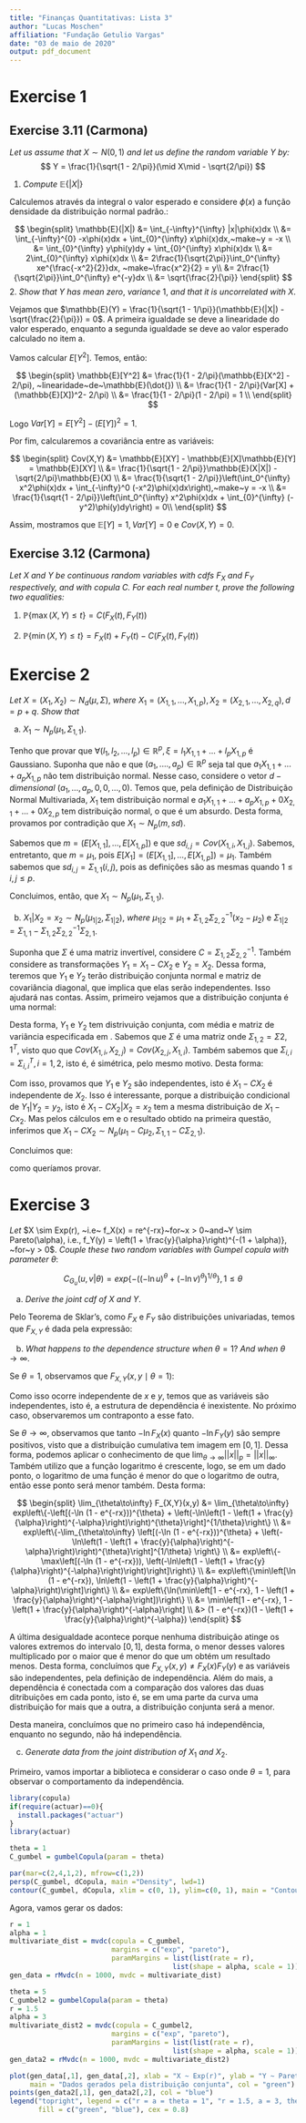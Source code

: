 ```yaml
---
title: "Finanças Quantitativas: Lista 3"
author: "Lucas Moschen"
affiliation: "Fundação Getulio Vargas"
date: "03 de maio de 2020"
output: pdf_document
---
```


# Exercise 1

## Exercise 3.11 (Carmona)

*Let us assume that* $X \sim N(0,1)$ *and let us define the random variable* $Y$ *by:*
$$
Y = \frac{1}{\sqrt{1 - 2/\pi}}(\mid X\mid - \sqrt{2/\pi})
$$

1. $Compute~\mathbb{E}\{|X|\}$

\textbf{Resposta:}

Calculemos através da integral o valor esperado e considere $\phi(x)$ a função densidade da distribuição normal padrão.:

$$
\begin{split}
\mathbb{E}(|X|) &=  \int_{-\infty}^{\infty} |x|\phi(x)dx \\
&= \int_{-\infty}^{0} -x\phi(x)dx + \int_{0}^{\infty} x\phi(x)dx,~make~y = -x \\ 
&= \int_{0}^{\infty} y\phi(y)dy + \int_{0}^{\infty} x\phi(x)dx \\
&= 2\int_{0}^{\infty} x\phi(x)dx \\ 
&= 2\frac{1}{\sqrt{2\pi}}\int_0^{\infty} xe^{\frac{-x^2}{2}}dx, ~make~\frac{x^2}{2} = y\\
&= 2\frac{1}{\sqrt{2\pi}}\int_0^{\infty} e^{-y}dx \\
&= \sqrt{\frac{2}{\pi}}
\end{split}
$$
2. $Show~that~Y~has~mean~zero, ~variance~1,~and~that~it~is~uncorrelated~with~X$. 

\textbf{Resposta:}

Vejamos que $\mathbb{E}(Y) = \frac{1}{\sqrt{1 - 1/\pi}}(\mathbb{E}(|X|) - \sqrt{\frac{2}{\pi}}) = 0$. A primeira igualdade se deve a linearidade do valor esperado, enquanto a segunda igualdade se deve ao valor esperado calculado no item a. 

Vamos calcular $E[Y^2]$. Temos, então:

$$
\begin{split}
\mathbb{E}[Y^2] &= \frac{1}{1 - 2/\pi}(\mathbb{E}[X^2] - 2/\pi), ~linearidade~de~\mathbb{E}(\dot{}) \\
&= \frac{1}{1 - 2/\pi}(Var[X] + (\mathbb{E}[X])^2- 2/\pi) \\
&= \frac{1}{1 - 2/\pi}(1 - 2/\pi) = 1 \\
\end{split}
$$

Logo $Var[Y] = E[Y^2] - (E[Y])^2 = 1$. 

Por fim, calcularemos a covariância entre as variáveis: 

$$
\begin{split}
Cov(X,Y) &= \mathbb{E}[XY] - \mathbb{E}[X]\mathbb{E}[Y] = \mathbb{E}[XY] \\
&= \frac{1}{\sqrt{1 - 2/\pi}}\mathbb{E}(X|X|) - \sqrt{2/\pi}\mathbb{E}(X) \\
&= \frac{1}{\sqrt{1 - 2/\pi}}\left(\int_0^{\infty} x^2\phi(x)dx + \int_{-\infty}^0 (-x^2)\phi(x)dx\right),~make~y = -x \\
&= \frac{1}{\sqrt{1 - 2/\pi}}\left(\int_0^{\infty} x^2\phi(x)dx + \int_{0}^{\infty} (-y^2)\phi(y)dy\right) = 0\\
\end{split}
$$

Assim, mostramos que $\mathbb{E}[Y] = 1, Var[Y] = 0$ e $Cov(X,Y) = 0$. 

## Exercise 3.12 (Carmona)

*Let X and Y be continuous random variables with cdfs* $F_X$ *and* $F_Y$ *respectively, and with copula C. For each real number t, prove the following two equalities:*

1. $\mathbb{P}\{\max(X,Y) \leq t\} = C(F_X(t), F_Y(t))$

\textbf{Resposta:}

2. $\mathbb{P}\{\min(X,Y) \leq t\} = F_X(t) + F_Y(t) - C(F_X(t), F_Y(t))$

\textbf{Resposta:}

# Exercise 2 

*Let* $X = (X_1, X_2) \sim N_d(\mu, \Sigma)$, *where* $X_1 = (X_{1,1}, ..., X_{1,p}), X_2 = (X_{2,1}, ..., X_{2,q}), d = p + q$. *Show that*

|   a. $X_1 \sim N_p(\mu_1, \Sigma_{1,1})$.

\textbf{Resposta:}

Tenho que provar que $\forall (l_1, l_2, ..., l_p) \in \mathbb{R}^p, \xi = l_1X_{1,1} + ... + l_pX_{1,p}$ é Gaussiano. Suponha que não e que $(a_1, ...., a_p) \in \mathbb{R}^{p}$ seja tal que $a_1X_{1,1} + ... + a_pX_{1,p}$ não tem distribuição normal. Nesse caso, considere o vetor $d-dimensional~(a_1, ..., a_p, 0, 0, ...,0)$. Temos que, pela definição de Distribuição Normal Multivariada, $X_1$ tem distribuição normal e $a_1X_{1,1} + ... + a_pX_{1,p} + 0X_{2,1} + ... + 0X_{2,p}$ tem distribuição normal, o que é um absurdo. Desta forma, provamos por contradição que $X_1 \sim N_p(m, sd)$.

Sabemos que $m = (E[X_{1,1}], ..., E[X_{1,p}])$ e que $sd_{i,j} = Cov(X_{1,i}, X_{1,j})$. Sabemos, entretanto, que $m = \mu_1$, pois $E[X_1] = (E[X_{1,1}], ..., E[X_{1,p}]) = \mu_1$. Também sabemos que $sd_{i,j} = \Sigma_{1,1}(i,j)$, pois as definições são as mesmas quando $1 \leq i, j \leq p$. 

Concluimos, então,  que $X_1 \sim N_p(\mu_1, \Sigma_{1,1})$.

|   b. $X_1|X_2 = x_2 \sim N_p(\mu_{1|2}, \Sigma_{1|2})$, *where* $\mu_{1|2} = \mu_1 + \Sigma_{1,2}\Sigma_{2,2}^{-1}(x_2 - \mu_2)$ e $\Sigma_{1|2} = \Sigma_{1,1} - \Sigma_{1,2}\Sigma_{2,2}^{-1}\Sigma_{2,1}$. 

\textbf{Resposta:}

Suponha que $\Sigma$ é uma matriz invertível, considere $C = \Sigma_{1,2}\Sigma_{2,2}^{-1}$. Também considere as transformações $Y_1 = X_1 - CX_2$ e $Y_2 = X_2$. Dessa forma, teremos que $Y_1$ e $Y_2$ terão distribuição conjunta normal e matriz de covariância diagonal, que implica que elas serão independentes. Isso ajudará nas contas. Assim, primeiro vejamos que a distribuição conjunta é uma normal: 

\begin{equation}
\label{Yconj}
\begin{split}
\begin{pmatrix} Y_1 \\ Y_2 \end{pmatrix} &= \begin{pmatrix} I & -C \\ 0 & I \end{pmatrix}\begin{pmatrix}X_1 \\ X_2\end{pmatrix}, ~ pela~definicao \\
&\sim N_d\left(\begin{pmatrix}\mu_1 - C\mu_2 \\ \mu_2 \end{pmatrix}, \begin{pmatrix} I & -C \\ 0 & I \end{pmatrix} \begin{pmatrix} \Sigma_{1,1} & \Sigma_{1,2} \\ \Sigma_{2,1} & \Sigma_{2,2} \end{pmatrix}\begin{pmatrix} I & 0 \\ -C^T & I \end{pmatrix}\right) \\
&\sim N_d\left(\begin{pmatrix}\mu_1 - C\mu_2 \\ \mu_2 \end{pmatrix}, \begin{pmatrix} \Sigma_{1,1} - C\Sigma_{2,1} & \Sigma_{1,2} - C\Sigma_{2,2} \\ \Sigma_{2,1} & \Sigma_{2,2} \end{pmatrix}\begin{pmatrix} I & 0 \\ -C^T & I \end{pmatrix}\right) \\
&\sim N_d\left(\begin{pmatrix}\mu_1 - C\mu_2 \\ \mu_2 \end{pmatrix}, \begin{pmatrix} \Sigma_{1,1} - C\Sigma_{2,1} - \Sigma_{1,2}C^T +  C\Sigma_{2,2}C^T & \Sigma_{1,2} - C\Sigma_{2,2} \\ \Sigma_{2,1} - \Sigma_{2,2}C^T & \Sigma_{2,2} \end{pmatrix}\right) \\
\end{split}
\end{equation}

Desta forma, $Y_1$ e $Y_2$ tem distrivuição conjunta, com média e matriz de variância especificada em \ref{Yconj}. Sabemos que $\Sigma$ é uma matriz onde $\Sigma_{1,2} = \Sigma{2,1}^T$, visto quo que $Cov(X_{1,i}, X_{2,j}) = Cov(X_{2,j}, X_{1,i})$. Também sabemos que $\Sigma_{i,i} = \Sigma_{i,i}^T, i = 1, 2$, isto é, é simétrica, pelo mesmo motivo. Desta forma: 

\begin{equation}
\label{Yind}
\begin{split}
\begin{pmatrix} Y_1 \\ Y_2 \end{pmatrix} &\sim N_d\left(\begin{pmatrix}\mu_1 - C\mu_2 \\ \mu_2 \end{pmatrix}, \begin{pmatrix} \Sigma_{1,1} - C\Sigma_{2,1} - \Sigma_{1,2}C^T +  C\Sigma_{2,2}C^T & \Sigma_{1,2} - C\Sigma_{2,2} \\ \Sigma_{2,1} - \Sigma_{2,2}C^T & \Sigma_{2,2} \end{pmatrix}\right) \\
&\sim N_d\left(\begin{pmatrix}\mu_1 - C\mu_2 \\ \mu_2 \end{pmatrix}, \right. \\ &\left. \begin{pmatrix} \Sigma_{1,1} - (\Sigma_{1,2}\Sigma_{2,2}^{-1})\Sigma_{2,1} - \Sigma_{1,2}(\Sigma_{1,2}\Sigma_{2,2}^{-1})^T +  (\Sigma_{1,2}\Sigma_{2,2}^{-1})\Sigma_{2,2}(\Sigma_{1,2}\Sigma_{2,2}^{-1})^T & \Sigma_{1,2} - (\Sigma_{1,2}\Sigma_{2,2}^{-1})\Sigma_{2,2} \\ \Sigma_{2,1} - \Sigma_{2,2}(\Sigma_{1,2}\Sigma_{2,2}^{-1})^T & \Sigma_{2,2} \end{pmatrix}\right) \\
&\sim N_d\left(\begin{pmatrix}\mu_1 - C\mu_2 \\ \mu_2 \end{pmatrix}, \begin{pmatrix} \Sigma_{1,1} - (\Sigma_{1,2}\Sigma_{2,2}^{-1})\Sigma_{2,1} - \left[\Sigma_{1,2} +  \Sigma_{1,2}(\Sigma_{2,2}^{-1}\Sigma_{2,2})\right]
(\Sigma_{1,2}\Sigma_{2,2}^{-1})^T & \Sigma_{1,2} - \Sigma_{1,2}(\Sigma_{2,2}^{-1}\Sigma_{2,2}) \\ \Sigma_{2,1} - (\Sigma_{2,2}^T(\Sigma_{2,2}^{-1})^T)\Sigma_{1,2}^T & \Sigma_{2,2} \end{pmatrix}\right) \\
&\sim N_d\left(\begin{pmatrix}\mu_1 - C\mu_2 \\ \mu_2 \end{pmatrix}, \begin{pmatrix} \Sigma_{1,1} - (\Sigma_{1,2}\Sigma_{2,2}^{-1})\Sigma_{2,1} - \left[\Sigma_{1,2} +  \Sigma_{1,2}(\Sigma_{2,2}^{-1}\Sigma_{2,2})\right] (\Sigma_{1,2}\Sigma_{2,2}^{-1})^T & \Sigma_{1,2} - \Sigma_{1,2}(\Sigma_{2,2}^{-1}\Sigma_{2,2}) \\ \Sigma_{2,1} - (\Sigma_{2,2}^T(\Sigma_{2,2}^{-1})^T)\Sigma_{1,2}^T & \Sigma_{2,2} \end{pmatrix}\right) \\
&\sim N_d\left(\begin{pmatrix}\mu_1 - C\mu_2 \\ \mu_2 \end{pmatrix}, \begin{pmatrix} \Sigma_{1,1} - (\Sigma_{1,2}\Sigma_{2,2}^{-1})\Sigma_{2,1} & 0 \\ 0 & \Sigma_{2,2} \end{pmatrix}\right)
\end{split}
\end{equation}

Com isso, provamos que $Y_1$ e $Y_2$ são independentes, isto é $X_1 - CX_2$ é independente de $X_2$. Isso é interessante, porque a distribuição condicional de $Y_1|Y_2 = y_2$, isto é $X_1 - CX_2|X_2 = x_2$ tem a mesma distribuição de $X_1 - Cx_2$. Mas pelos cálculos em \ref{Yind} e o resultado obtido na primeira questão, inferimos que $X_1 - CX_2 \sim N_p(\mu_1 - C\mu_2, \Sigma_{1,1} - C\Sigma_{2,1} )$. 

Concluimos que:

\begin{equation}
\begin{split}
X_1|X_2 = x_2 &\sim N_p(\mu_1 - C\mu_2 + Cx_2, \Sigma_{1,1} - C\Sigma_{2,1}) \\
&\sim N_p(\mu_1 + \Sigma_{1,2}\Sigma_{2,2}^{-1}(x_2 - \mu_2), \Sigma_{1,1} - \Sigma_{1,2}\Sigma_{2,2}^{-1}\Sigma_{2,1})
\end{split}
\end{equation}

como queríamos provar.

# Exercise 3 

*Let* $X \sim Exp(r), ~i.e~ f_X(x) = re^{-rx}~for~x > 0~and~Y \sim Pareto(\alpha), i.e., f_Y(y) = \left(1 + \frac{y}{\alpha}\right)^{-(1 + \alpha)}, ~for~y > 0$. *Couple these two random variables with Gumpel copula with parameter* $\theta$: 

$$C_{G_u}(u,v | \theta) = exp\{-((-\ln u)^{\theta} + (-\ln v)^{\theta})^{1/\theta}\}, 1 \leq \theta$$

|    a. *Derive the joint cdf of* $X$ *and* $Y$. 

\textbf{Resposta:}

Pelo Teorema de Sklar's, como $F_X$ e $F_Y$ são distribuições univariadas, temos que $F_{X,Y}$ é dada pela expressão:

\begin{equation}
\begin{split}
F_{X,Y}(x,y\mid \theta) &= C(F_X(x), F_Y(y)\mid\theta) \\
&= exp\{-[(-\ln F_X(x))^{\theta} + (-\ln F_Y(y))^{\theta}]^{1/\theta}\} \\
&= exp\left\{-\left[(-\ln (1 - e^{-rx}))^{\theta} + \left(-\ln\left(1 - \left(1 + \frac{y}{\alpha}\right)^{-\alpha}\right)\right)^{\theta}\right]^{1/\theta}\right\} \\
\end{split}
\end{equation}

|    b. *What happens to the dependence structure when* $\theta = 1$? *And when* $\theta \to \infty$. 

\textbf{Resposta:}

Se $\theta = 1$, observamos que $F_{X,Y}(x,y\mid\theta = 1)$:

\begin{equation}
\begin{split}
F_{X,Y}(x,y) &= exp\left\{-\left[(-\ln (1 - e^{-rx})) + \left(-\ln\left(1 - \left(1 + \frac{y}{\alpha}\right)^{-\alpha}\right)\right)\right]\right\} \\
&= exp\left\{\ln (1 - e^{-rx})\right\}exp\left\{\ln\left(1 - \left(1 + \frac{y}{\alpha}\right)^{-\alpha}\right)\right\} \\
&= (1 - e^{-rx})\left(1 - \left(1 + \frac{y}{\alpha}\right)^{-\alpha}\right) \\
&= F_X(x)F_Y(y)
\end{split} 
\end{equation}

Como isso ocorre independente de $x$ e $y$, temos que as variáveis são independentes, isto é, a estrutura de dependência é inexistente. No próximo caso, observaremos um contraponto a esse fato. 

Se $\theta \to \infty$, observamos que tanto $-\ln F_X(x)$ quanto $-\ln F_Y(y)$ são sempre positivos, visto que a distribuição cumulativa tem imagem em $[0,1]$. Dessa forma, podemos aplicar o conhecimento de que $\lim_{\theta \to \infty} ||x||_p = ||x||_{\infty}$. Também utilizo que a função logaritmo é crescente, logo, se em um dado ponto, o logaritmo de uma função é menor do que o logaritmo de outra, então esse ponto será menor também. Desta forma: 

$$
\begin{split}
\lim_{\theta\to\infty} F_{X,Y}(x,y) &= \lim_{\theta\to\infty} exp\left\{-\left[(-\ln (1 - e^{-rx}))^{\theta} + \left(-\ln\left(1 - \left(1 + \frac{y}{\alpha}\right)^{-\alpha}\right)\right)^{\theta}\right]^{1/\theta}\right\} \\
&= exp\left\{-\lim_{\theta\to\infty} \left[(-\ln (1 - e^{-rx}))^{\theta} + \left(-\ln\left(1 - \left(1 + \frac{y}{\alpha}\right)^{-\alpha}\right)\right)^{\theta}\right]^{1/\theta} \right\} \\
&= exp\left\{-\max\left[(-\ln (1 - e^{-rx})), \left(-\ln\left(1 - \left(1 + \frac{y}{\alpha}\right)^{-\alpha}\right)\right)\right]\right\} \\
&= exp\left\{\min\left[\ln (1 - e^{-rx}), \ln\left(1 - \left(1 + \frac{y}{\alpha}\right)^{-\alpha}\right)\right]\right\} \\
&= exp\left\{\ln(\min\left[1 - e^{-rx}, 1 - \left(1 + \frac{y}{\alpha}\right)^{-\alpha}\right])\right\} \\
&= \min\left[1 - e^{-rx}, 1 - \left(1 + \frac{y}{\alpha}\right)^{-\alpha}\right] \\
&> (1 - e^{-rx})(1 - \left(1 + \frac{y}{\alpha}\right)^{-\alpha})
\end{split} 
$$

A última desigualdade acontece porque nenhuma distribuição atinge os valores extremos do intervalo $[0,1]$, desta forma, o menor desses valores multiplicado por o maior que é menor do que um obtém um resultado menos. Desta forma, concluímos que $F_{X,Y}(x,y) \neq F_X(x)F_Y(y)$ e as variáveis \textbf{não} são independentes, pela definição de independência. Além do mais, a dependência é conectada com a comparação dos valores das duas ditribuições em cada ponto, isto é, se em uma parte da curva uma distribuição for mais que a outra, a distribuição conjunta será a menor.  

Desta maneira, concluímos que no primeiro caso há independência, enquanto no segundo, não há independência. 

|    c. *Generate data from the joint distribution of* $X_1$ *and* $X_2$. 

\textbf{Resposta:}

Primeiro, vamos importar a biblioteca e considerar o caso onde $\theta = 1$, para observar o comportamento da independência.

```r
library(copula)
if(require(actuar)==0){
  install.packages("actuar")
}
library(actuar)

theta = 1
C_gumbel = gumbelCopula(param = theta)

par(mar=c(2,4,1,2), mfrow=c(1,2))
persp(C_gumbel, dCopula, main ="Density", lwd=1)
contour(C_gumbel, dCopula, xlim = c(0, 1), ylim=c(0, 1), main = "Contour plot")
```

Agora, vamos gerar os dados: 

```r
r = 1
alpha = 1
multivariate_dist = mvdc(copula = C_gumbel,
                         margins = c("exp", "pareto"),
                         paramMargins = list(list(rate = r),
                                        list(shape = alpha, scale = 1)))
gen_data = rMvdc(n = 1000, mvdc = multivariate_dist)

theta = 5
C_gumbel2 = gumbelCopula(param = theta)
r = 1.5
alpha = 3 
multivariate_dist2 = mvdc(copula = C_gumbel2,
                         margins = c("exp", "pareto"),
                         paramMargins = list(list(rate = r),
                                        list(shape = alpha, scale = 1)))
gen_data2 = rMvdc(n = 1000, mvdc = multivariate_dist2)

plot(gen_data[,1], gen_data[,2], xlab = "X ~ Exp(r)", ylab = "Y ~ Pareto(a)",
     main = "Dados gerados pela distribuição conjunta", col = "green")
points(gen_data2[,1], gen_data2[,2], col = "blue")
legend("topright", legend = c("r = a = theta = 1", "r = 1.5, a = 3, theta = 5"), 
       fill = c("green", "blue"), cex = 0.8)

```

